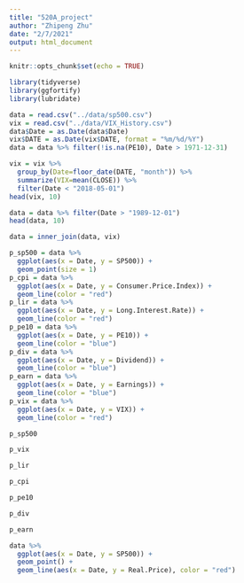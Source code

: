 ```yaml
---
title: "520A_project"
author: "Zhipeng Zhu"
date: "2/7/2021"
output: html_document
---
```


```r
knitr::opts_chunk$set(echo = TRUE)
```

```r
library(tidyverse)
library(ggfortify)
library(lubridate)
```

```r
data = read.csv("../data/sp500.csv")
vix = read.csv("../data/VIX_History.csv")
data$Date = as.Date(data$Date)
vix$DATE = as.Date(vix$DATE, format = "%m/%d/%Y")
data = data %>% filter(!is.na(PE10), Date > 1971-12-31)
```

```r
vix = vix %>% 
  group_by(Date=floor_date(DATE, "month")) %>%
  summarize(VIX=mean(CLOSE)) %>%
  filter(Date < "2018-05-01")
head(vix, 10)
```

```r
data = data %>% filter(Date > "1989-12-01")
head(data, 10)
```

```r
data = inner_join(data, vix)
```


```r
p_sp500 = data %>% 
  ggplot(aes(x = Date, y = SP500)) +
  geom_point(size = 1)
p_cpi = data %>% 
  ggplot(aes(x = Date, y = Consumer.Price.Index)) +
  geom_line(color = "red")
p_lir = data %>% 
  ggplot(aes(x = Date, y = Long.Interest.Rate)) +
  geom_line(color = "red")
p_pe10 = data %>% 
  ggplot(aes(x = Date, y = PE10)) +
  geom_line(color = "blue")
p_div = data %>% 
  ggplot(aes(x = Date, y = Dividend)) +
  geom_line(color = "blue")
p_earn = data %>% 
  ggplot(aes(x = Date, y = Earnings)) +
  geom_line(color = "blue")
p_vix = data %>% 
  ggplot(aes(x = Date, y = VIX)) +
  geom_line(color = "red")
```

```r
p_sp500
```

```r
p_vix
```

```r
p_lir
```

```r
p_cpi
```

```r
p_pe10
```

```r
p_div
```

```r
p_earn
```


```r
data %>% 
  ggplot(aes(x = Date, y = SP500)) +
  geom_point() +
  geom_line(aes(x = Date, y = Real.Price), color = "red")
```